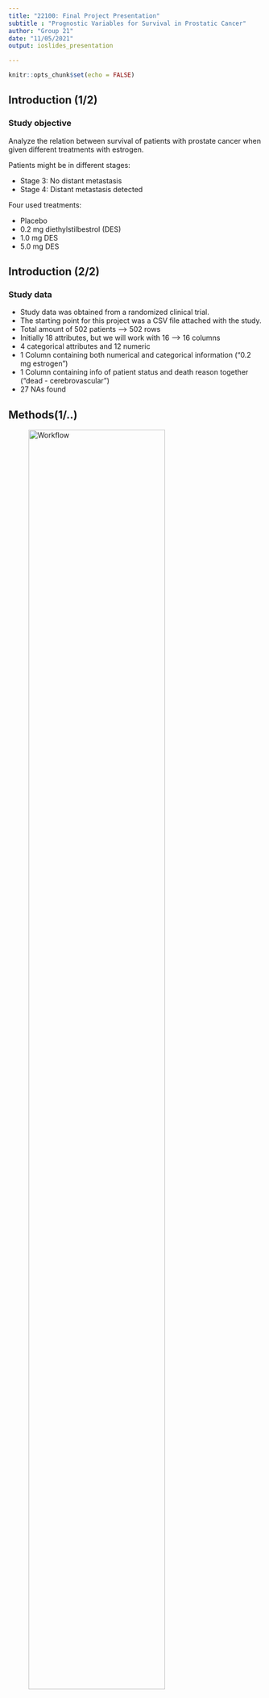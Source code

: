```yaml
---
title: "22100: Final Project Presentation"
subtitle : "Prognostic Variables for Survival in Prostatic Cancer"
author: "Group 21"
date: "11/05/2021"
output: ioslides_presentation

---
```


```r
knitr::opts_chunk$set(echo = FALSE)
```
 
## Introduction (1/2)
### Study objective

Analyze the relation between survival of patients with prostate cancer when given different treatments with estrogen. 

Patients might be in different stages:

- Stage 3: No distant metastasis 
- Stage 4: Distant metastasis detected

Four used treatments:

- Placebo
- 0.2 mg diethylstilbestrol (DES)
- 1.0 mg DES
- 5.0 mg DES

## Introduction (2/2)
### Study data
- Study data was obtained from a randomized clinical trial.
- The starting point for this project was a CSV file attached with the study.
- Total amount of 502 patients --> 502 rows
- Initially 18 attributes, but we will work with 16 --> 16 columns
- 4 categorical attributes and 12 numeric
- 1 Column containing both numerical and categorical information ("0.2 mg estrogen")
- 1 Column containing info of patient status and death reason together ("dead - cerebrovascular")
- 27 NAs found 

## Methods(1/..)

![Workflow](../doc/img/workflow.png){width=80%}

## Data Cleaning and Augmenting
- Two datasets are joined into one by their patient IDs.
- Two columns are unselected (date on study and follow up time).
- All the columns are renamed.
- NAs in 4 different numeric columns replaced with their mean values.
- NAs in 1 categorical column are dropped (8 rows)
- New columns are created: dose, treatment, status and reasonDeath.

![Testing image](../doc/img/beforeafter.png){width=50%}

## Data Cleaning and Augmenting

- abc
- abc


## Data Visualization (1/10) 
- There is 284 patients in cancer stage 3, and 210 in stage 4.
- There are no patients with cancer stage 1 or 2.
- ![Cancer stage](../results/04_plot_0.png){width=70%}


## Data Visualization (2/10)  
- Wit a higher cancer stage, we can see a skew to higher tumor sizes.
- This is expected since a tumor spreads to other tissues in an advanced stage.
- ![size vs stage](../results/04_plot_1.png){width=65%}

## Data Visualization (3/10)  
- Deaths caused directly by prostate cancer have a higher component by stage 4 tumors.
- Stage 4 characterize by spreading to more tissues and has a worse prognosis.
- ![Reason of death](../results/04_plot_2.png){width=65%}

## Visualizing our data (4/10)
- Higher cancer stage, there is a higher measurement of acid phosphatase, a blood indicator related to prostate cancer.
- There is also a higher SG Index, which refers to histologic grade (well differentiated to undifferentiated)
-![acid phosphatase and SG index](../results/04_plot_3.png){width=65%}

## Data Visualization (5/10)
- In survival by dose of treatment, the only difference found was on 1 mg dosage.
- This difference was found only on stage 3 patients.
![Treatment vs survival](../results/04_plot_4.png){width=70%}

## Data Visualization (6/10)   -> need bullet points (Maria)
![Testing image](../results/04_plot_5.png){width=50%}

## Data Visualization (7/10)   -> need bullet points (Maria)
![Testing image](../results/04_plot_6.png){width=50%}

## Data Visualization (8/10) 
- There is 16% of patients in stage 4 with bone metastases.
- ![Bone metastases](../results/04_plot_7.png){width=75%}

## Data Visualization (9/10)  
- Blood pressure (diastolic and systolic), dosage of treatment, and acid phosphatase levels where found to be non-significant for the survival rate.
- The most significant variables were bone metastases, history of cardiovascular disease and cancer stage.
- ![estimates](../results/05_plot_estimate.png){width=65%}

## Data Visualization (10/10)   
- The manhattan plot corroborates the previous slides observations.
- ![Manhattan plot](../results/05_plot_manhattan.png){width=70%}

## PCA Analysis
With the objective of getting a differentiation in the status (dead/alive), a PCA analysis was done to analyze attributes relevance and data distribution in space.

```r
knitr::include_graphics("../results/07_PCA_continuous.png")
knitr::include_graphics("../results/07_PCA_variance.png")
```

## PCA Analysis

However, some information about the attributes that the PCA found to be more relevant are:

![PCA attribute contribution](../results/07_PCA_contribution.png){width=65%}

## K-mean Clustering   
- For k-mean clustering we used k = 2 (dead, alive).
- We excluded the variables found as non-significant.
- The model has an accuracy of ~60%.
- ![k-means clustering](../results/06_plot_kmean.png){width=70%}

## Results and Discussion
###♠ Discussion - to be done



